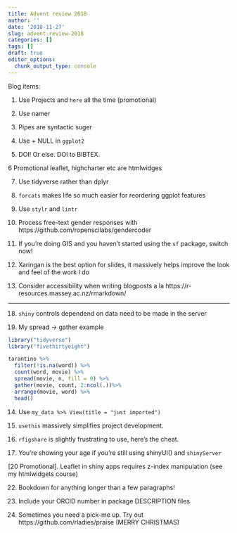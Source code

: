 ```yaml
---
title: Advent review 2018
author: ''
date: '2018-11-27'
slug: advent-review-2018
categories: []
tags: []
draft: true
editor_options: 
  chunk_output_type: console
---
```


Blog items:

1. Use Projects and `here` all the time (promotional)

2. Use namer

3. Pipes are syntactic suger

4. Use + NULL in `ggplot2`

5. DOI! Or else. DOI to BIBTEX.

6 Promotional leaflet, highcharter etc are htmlwidges 

7. Use tidyverse rather than dplyr

8. `forcats` makes life so much easier for reordering ggplot features

9. Use `stylr` and `lintr`

21. Process free-text gender responses with https://github.com/ropenscilabs/gendercoder

10. If you're doing GIS and you haven't started using the `sf` package, switch now!

11. Xaringan is the best option for slides, it massively helps improve the look and feel of the work I do

12. Consider accessibility when writing blogposts a la https://r-resources.massey.ac.nz/rmarkdown/


[13 Promotional]: `visNetwork` is incredibly slow at doing layouts! Always use `visIgraphLayout`

-----



18. `shiny` controls dependend on data need to be made in the server

12. My spread -> gather example



```r
library("tidyverse")
library("fivethirtyeight")

tarantino %>%
  filter(!is.na(word)) %>%
  count(word, movie) %>%
  spread(movie, n, fill = 0) %>%
  gather(movie, count, 2:ncol(.))%>%
  arrange(movie, word) %>%
  head()
```





14. Use `my_data %>% View(title = "just imported")`

16. `usethis` massively simplifies project development.

17. `rfigshare` is slightly frustrating to use, here's the cheat.



19. You're showing your age if you're still using shinyUI() and `shinyServer` 

[20 Promotional]. Leaflet in shiny apps requires z-index manipulation (see my htmlwidgets course)



22. Bookdown for anything longer than a few paragraphs!

23. Include your ORCID number in package DESCRIPTION files

24. Sometimes you need a pick-me up. Try out https://github.com/rladies/praise (MERRY CHRISTMAS)







